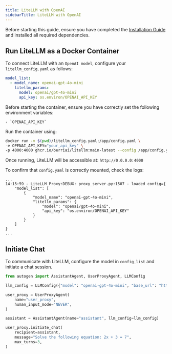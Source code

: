 ```yaml
---
title: LiteLLM with OpenAI
sidebarTitle: LiteLLM with OpenAI
---
```


Before starting this guide, ensure you have completed the [Installation Guide](/docs/user-guide/models/litellm-proxy-server/installation) and installed all required dependencies.

## Run LiteLLM as a Docker Container

To connect LiteLLM with an `OpenAI model`, configure your `litellm_config.yaml` as follows:

```yaml
model_list:
  - model_name: openai-gpt-4o-mini
    litellm_params:
      model: openai/gpt-4o-mini
      api_key: os.environ/OPENAI_API_KEY

```

Before starting the container, ensure you have correctly set the following environment variables:

    - `OPENAI_API_KEY`

Run the container using:
```bash
docker run -v $(pwd)/litellm_config.yaml:/app/config.yaml \
-e OPENAI_API_KEY="your_api_key" \
-p 4000:4000 ghcr.io/berriai/litellm:main-latest --config /app/config.yaml --detailed_debug
```

Once running, LiteLLM will be accessible at: `http://0.0.0.0:4000`


To confirm that `config.yaml` is correctly mounted, check the logs:

```console
...
14:15:59 - LiteLLM Proxy:DEBUG: proxy_server.py:1507 - loaded config={
    "model_list": [
        {
            "model_name": "openai-gpt-4o-mini",
            "litellm_params": {
                "model": "openai/gpt-4o-mini",
                "api_key": "os.environ/OPENAI_API_KEY"
            }
        }
    ]
}
...
```

## Initiate Chat
To communicate with LiteLLM, configure the model in `config_list` and initiate a chat session.

```python
from autogen import AssistantAgent, UserProxyAgent, LLMConfig

llm_config = LLMConfig({"model": "openai-gpt-4o-mini", "base_url": "http://0.0.0.0:4000"})

user_proxy = UserProxyAgent(
    name="user_proxy",
    human_input_mode="NEVER",
)

assistant = AssistantAgent(name="assistant", llm_config=llm_config)

user_proxy.initiate_chat(
    recipient=assistant,
    message="Solve the following equation: 2x + 3 = 7",
    max_turns=3,
)
```
